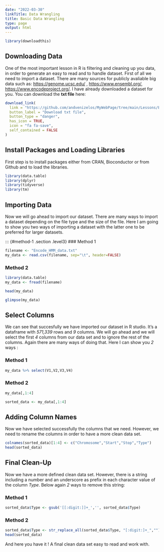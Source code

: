 ```yaml
---
date: "2022-03-30"
linkTitle: Data Wrangling
title: Basic Data Wrangling
type: page
output: html
---
```


```r
library(downloadthis)
```
## Downloading Data

One of the most important lesson in R is filtering and cleaning up you data, in order to generate an easy to read and to handle dataset. First of all we need to import a dataset. There are many sources for publicly avaliable big data such as: <https://genome.ucsc.edu/> , <https://www.ensembl.org/>, <https://www.encodeproject.org/>. I have already downloaded a dataset for you. You can download the **txt file** here:

```r
download_link(
  link = "https://github.com/andvenizelos/MyWebPage/tree/main/Lessons/Encode_HMM_data.txt",
  button_label = "Download txt file",
  button_type = "danger",
  has_icon = TRUE,
  icon = "fa fa-save",
  self_contained = FALSE
)
```
## Install Packages and Loading Libraries

First step is to install packages either from CRAN, Bioconductor or from Github and to load the libraries.

```r
library(data.table)
library(dplyr)
library(tidyverse)
library(tm)
```

## Importing Data

Now we will go ahead to import our dataset. There are many ways to import a dataset depending on the file type and the size of the file. Here I am going to show you two ways of importing a dataset with the latter one to be preferred for larger datasets.

::: {#method-1 .section .level3}
### Method 1

```r
filename <- "Encode_HMM_data.txt"
my_data <- read.csv(filename, sep="\t", header=FALSE)
```

### Method 2

```r
library(data.table)
my_data <- fread(filename)
```

```r
head(my_data)
```

```r
glimpse(my_data)
```


## Select Columns

We can see that succesfully we have imported our dataset in R studio. It's a dataframe with *571,339* rows and *9* columns. We will go ahead and we will select the first *4* columns from our data set and to ignore the rest of the columns. Again there are many ways of doing that. Here I can show you *2* ways :

### Method 1

```r
my_data %>% select(V1,V2,V3,V4)
```

### Method 2

``` r
my_data[,1:4]
```


``` r
sorted_data <- my_data[,1:4]
```
## Adding Column Names

Now we have selected successfully the columns that we need. However, we need to rename the columns in order to have a more clean data set.

``` r
colnames(sorted_data)[1:4] <- c("Chromosome","Start","Stop","Type")
head(sorted_data)
```


## Final Clean-Up

Now we have a more defined clean data set. However, there is a string including a number and an underscore as prefix in each character value of the column *Type*. Below again *2* ways to remove this string:

### Method 1

```r
sorted_data$Type <- gsub('[[:digit:]]+_','', sorted_data$Type)
```

### Method 2

``` r
sorted_data$Type <- str_replace_all(sorted_data$Type, "[:digit:]+_","")
head(sorted_data)
```


And here you have it ! A final clean data set easy to read and work with.
